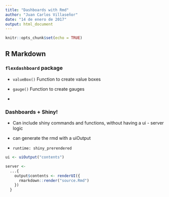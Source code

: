 ```yaml
---
title: "Dashboards with Rmd"
author: "Juan Carlos Villaseñor"
date: "14 de enero de 2017"
output: html_document
---
```


```r
knitr::opts_chunk$set(echo = TRUE)
```

## R Markdown

### `flexdashboard` package

  - `valueBox()` Function to create value boxes
  
  - `gauge()` Function to create gauges
  
  - 
  
### Dashboards + Shiny!

  - Can include shiny commands and functions, without having a ui - server logic
  
  - can generate the rmd with a uiOutput
  
  - `runtime: shiny_prerendered`
  
  
```r

ui <- uiOutput("contents")

server <- 
  ...{
    output$contents <- renderUI({
      rmarkdown::render("source.Rmd")
    })
  }
  

```


